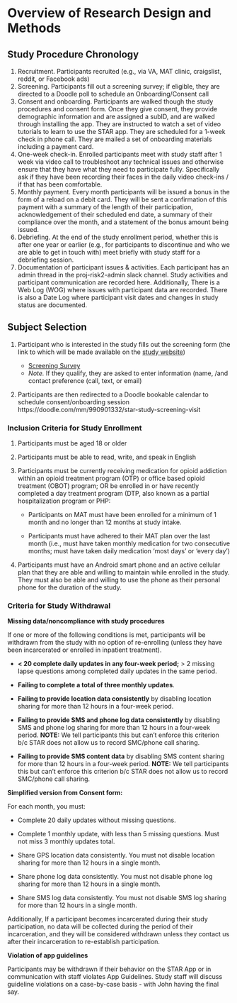 # Overview of Research Design and Methods {#sec-design_methods}

## Study Procedure Chronology

1. Recruitment.  Participants recruited (e.g., via VA, MAT clinic, craigslist, reddit, or Facebook ads)  
2. Screening. Participants fill out a screening survey; if eligible, they are directed to a Doodle poll to schedule an Onboarding/Consent call
3. Consent and onboarding. Participants are walked though the study procedures and consent form. Once they give consent, they provide demographic information and are assigned a subID, and are walked through installing the app. They are instructed to watch a set of video tutorials to learn to use the STAR app. They are scheduled for a 1-week check in phone call. They are mailed a set of onboarding materials including a payment card.
4. One-week check-in. Enrolled participants meet with study staff after 1 week via video call to troubleshoot any technical issues and otherwise ensure that they have what they need to participate fully. Specifically ask if they have been recording their faces in the daily video check-ins / if that has been comfortable.
5. Monthly payment. Every month participants will be issued a bonus in the form of a reload on a debit card. They will be sent a confirmation of this payment with a summary of the length of their participation, acknowledgement of their scheduled end date, a summary of their compliance over the month, and a statement of the bonus amount being issued.
6. Debriefing. At the end of the study enrollment period, whether this is after one year or earlier (e.g., for participants to discontinue and who we are able to get in touch with) meet briefly with study staff for a debriefing session.
7. Documentation of participant issues & activities. Each participant has an admin thread in the proj-risk2-admin slack channel. Study activities and participant communication are recorded here. Additionally, There is a Web Log (WOG) where issues with participant data are recorded. There is also a Date Log where participant visit dates and changes in study status are documented.

## Subject Selection

1.  Participant who is interested in the study fills out the screening
    form (the link to which will be made available on the [study website](  https://starstudy.wiscweb.wisc.edu/))

    -   [Screening
        Survey](https://uwmadison.co1.qualtrics.com/jfe/form/SV_2sGbJHYyeBkOOUd)
    -   *Note.* If they qualify, they are asked to enter information
        (name, /and contact preference (call, text, or email)

2.  Participants are then redirected to a Doodle bookable calendar to
    schedule consent/onboarding session
    https://doodle.com/mm/990901332/star-study-screening-visit

### Inclusion Criteria for Study Enrollment

1.  Participants must be aged 18 or older

2.  Participants must be able to read, write, and speak in English

3.  Participants must be currently receiving medication for opioid
    addiction within an opioid treatment program (OTP) or office based
    opioid treatment (OBOT) program; OR be enrolled in or have recently
    completed a day treatment program (DTP, also known as a partial
    hospitalization program or PHP:

    -   Participants on MAT must have been enrolled for a minimum of 1
        month and no longer than 12 months at study intake.

    -   Participants must have adhered to their MAT plan over the last
        month (i.e., must have taken monthly medication for two
        consecutive months; must have taken daily medication 'most days'
        or 'every day')

4.  Participants must have an Android smart phone and an active cellular
    plan that they are able and willing to maintain while enrolled in
    the study. They must also be able and willing to use the phone as
    their personal phone for the duration of the study.

### Criteria for Study Withdrawal

**Missing data/noncompliance with study procedures**

If one or more of the following conditions is met, participants will be
withdrawn from the study with no option of re-enrolling (unless they
have been incarcerated or enrolled in inpatient treatment).

-   **\< 20 complete daily updates in any four-week period;** \> 2
    missing lapse questions among completed daily updates in the same
    period.

-   **Failing to complete a total of three monthly updates**.

-   **Failing to provide location data consistently** by disabling
    location sharing for more than 12 hours in a four-week period.

-   **Failing to provide SMS and phone log data consistently** by
    disabling SMS and phone log sharing for more than 12 hours in a
    four-week period. **NOTE:** We tell participants this but can't
    enforce this criterion b/c STAR does not allow us to record
    SMC/phone call sharing.

-   **Failing to provide SMS content data** by disabling SMS content
    sharing for more than 12 hours in a four-week period. **NOTE:** We
    tell participants this but can't enforce this criterion b/c STAR
    does not allow us to record SMC/phone call sharing.

**Simplified version from Consent form:**

For each month, you must:

-   Complete 20 daily updates without missing questions.

-   Complete 1 monthly update, with less than 5 missing questions. Must
    not miss 3 monthly updates total.

-   Share GPS location data consistently. You must not disable location
    sharing for more than 12 hours in a single month.

-   Share phone log data consistently. You must not disable phone log
    sharing for more than 12 hours in a single month.

-   Share SMS log data consistently. You must not disable SMS log
    sharing for more than 12 hours in a single month. 

Additionally, If a participant becomes incarcerated during their study participation,
no data will be collected during the period of their incarceration, and
they will be considered withdrawn unless they contact us after their
incarceration to re-establish participation.

**Violation of app guidelines**

Participants may be withdrawn if their behavior on the STAR App or in communication with staff violates App Guidelines. Study staff will discuss guideline violations on a case-by-case basis - with John having the final say.